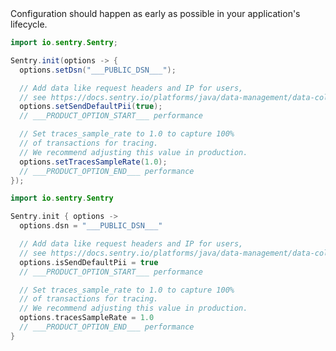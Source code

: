 <OnboardingOption optionId="opentelemetry" hideForThisOption>
Configuration should happen as early as possible in your application's lifecycle.

```java {tabTitle: Java}
import io.sentry.Sentry;

Sentry.init(options -> {
  options.setDsn("___PUBLIC_DSN___");

  // Add data like request headers and IP for users,
  // see https://docs.sentry.io/platforms/java/data-management/data-collected/ for more info
  options.setSendDefaultPii(true);
  // ___PRODUCT_OPTION_START___ performance

  // Set traces_sample_rate to 1.0 to capture 100%
  // of transactions for tracing.
  // We recommend adjusting this value in production.
  options.setTracesSampleRate(1.0);
  // ___PRODUCT_OPTION_END___ performance
});
```

```kotlin {tabTitle: Kotlin}
import io.sentry.Sentry

Sentry.init { options ->
  options.dsn = "___PUBLIC_DSN___"

  // Add data like request headers and IP for users,
  // see https://docs.sentry.io/platforms/java/data-management/data-collected/ for more info
  options.isSendDefaultPii = true
  // ___PRODUCT_OPTION_START___ performance

  // Set traces_sample_rate to 1.0 to capture 100%
  // of transactions for tracing.
  // We recommend adjusting this value in production.
  options.tracesSampleRate = 1.0
  // ___PRODUCT_OPTION_END___ performance
}
```
</OnboardingOption>
